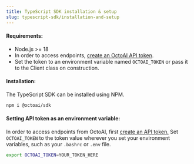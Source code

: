 ```yaml
---
title: TypeScript SDK installation & setup
slug: typescript-sdk/installation-and-setup
---
```



#### Requirements:

* Node.js >= 18
* In order to access endpoints, [create an OctoAI API token](../getting-started/how-to-create-an-octoai-access-token.mdx).
* Set the token to an environment variable named `OCTOAI_TOKEN` or pass it to the Client class on construction.

#### Installation:

The TypeScript SDK can be installed using NPM.

```bash bash
npm i @octoai/sdk
```

#### Setting API token as an environment variable:

In order to access endpoints from OctoAI, first [create an API token.](../getting-started/how-to-create-an-octoai-access-token.mdx) Set `OCTOAI_TOKEN` to the token value wherever you set your environment variables, such as your `.bashrc` or `.env` file.  

```bash bash
export OCTOAI_TOKEN=YOUR_TOKEN_HERE
```
